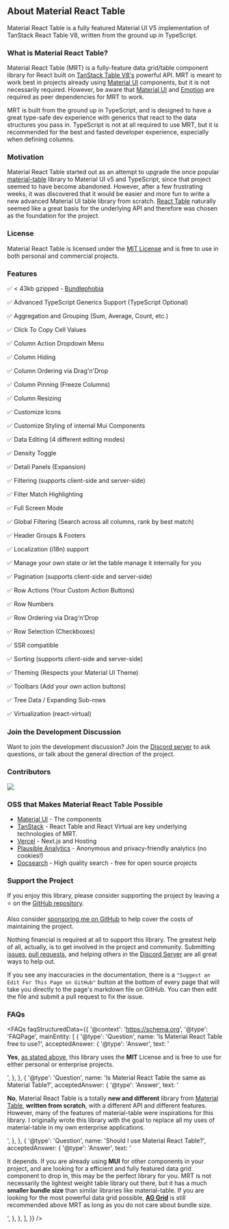 
<Head>
  <title>About - Material React Table</title>
  <meta
    name="description"
    content="About Material React Table. A fully-featured table component library for React based on TanStack Table V8 and Material Design."
  />
</Head>

## About Material React Table

Material React Table is a fully featured Material UI V5 implementation of TanStack React Table V8, written from the ground up in TypeScript.

### What is Material React Table?

Material React Table (MRT) is a fully-feature data grid/table component library for React built on [TanStack Table V8's](https://react-table.tanstack.com/) powerful API. MRT is meant to work best in projects already using [Material UI](https://material-ui.com/) components, but it is not necessarily required. However, be aware that [Material UI](https://material-ui.com/) and [Emotion](https://emotion.sh/) are required as peer dependencies for MRT to work.

MRT is built from the ground up in TypeScript, and is designed to have a great type-safe dev experience with generics that react to the data structures you pass in. TypeScript is not at all required to use MRT, but it is recommended for the best and fasted developer experience, especially when defining columns.

### Motivation

Material React Table started out as an attempt to upgrade the once popular [material-table](https://material-table.com/) library to Material UI v5 and TypeScript, since that project seemed to have become abandoned. However, after a few frustrating weeks, it was discovered that it would be easier and more fun to write a new advanced Material UI table library from scratch. [React Table](https://react-table.tanstack.com/) naturally seemed like a great basis for the underlying API and therefore was chosen as the foundation for the project.

### License

Material React Table is licensed under the [MIT License](https://github.com/KevinVandy/material-react-table/blob/main/LICENSE) and is free to use in both personal and commercial projects.

### Features

✅ < 43kb gzipped - [Bundlephobia](https://bundlephobia.com/package/material-react-table)

✅ Advanced TypeScript Generics Support (TypeScript Optional)

✅ Aggregation and Grouping (Sum, Average, Count, etc.)

✅ Click To Copy Cell Values

✅ Column Action Dropdown Menu

✅ Column Hiding

✅ Column Ordering via Drag'n'Drop

✅ Column Pinning (Freeze Columns)

✅ Column Resizing

✅ Customize Icons

✅ Customize Styling of internal Mui Components

✅ Data Editing (4 different editing modes)

✅ Density Toggle

✅ Detail Panels (Expansion)

✅ Filtering (supports client-side and server-side)

✅ Filter Match Highlighting

✅ Full Screen Mode

✅ Global Filtering (Search across all columns, rank by best match)

✅ Header Groups & Footers

✅ Localization (i18n) support

✅ Manage your own state or let the table manage it internally for you

✅ Pagination (supports client-side and server-side)

✅ Row Actions (Your Custom Action Buttons)

✅ Row Numbers

✅ Row Ordering via Drag'n'Drop

✅ Row Selection (Checkboxes)

✅ SSR compatible

✅ Sorting (supports client-side and server-side)

✅ Theming (Respects your Material UI Theme)

✅ Toolbars (Add your own action buttons)

✅ Tree Data / Expanding Sub-rows

✅ Virtualization (react-virtual)

### Join the Development Discussion

Want to join the development discussion? Join the [Discord server](https://discord.gg/5wqyRx6fnm) to ask questions, or talk about the general direction of the project.

### Contributors

<Contributors />

<div style={{ textAlign: 'center' }}>
  <a
    href="https://github.com/kevinvandy/material-react-table/graphs/contributors"
    target="_blank"
    rel="noopener"
  >
    <img src="https://contrib.rocks/image?repo=kevinvandy/material-react-table" />
  </a>
</div>

<LinkCards />

### OSS that Makes Material React Table Possible

- [Material UI](https://mui.com/) - The components
- [TanStack](https://tanstack.com/) - React Table and React Virtual are key underlying technologies of MRT.
- [Vercel](https://vercel.com/) - Next.js and Hosting
- [Plausible Analytics](https://plausible.io/) - Anonymous and privacy-friendly analytics (no cookies!)
- [Docsearch](https://docsearch.algolia.com/) - High quality search - free for open source projects

### Support the Project

If you enjoy this library, please consider supporting the project by leaving a ⭐️ on the [GitHub repository](https://github.com/kevinvandy/material-react-table).

Also consider [sponsoring me on GitHub](https://github.com/sponsors/KevinVandy) to help cover the costs of maintaining the project.

Nothing financial is required at all to support this library. The greatest help of all, actually, is to get involved in the project and community. Submitting [issues](https://github.com/kevinvandy/material-react-table/issues), [pull requests](https://github.com/kevinvandy/material-react-table/pulls), and helping others in the [Discord Server](https://discord.gg/5wqyRx6fnm) are all great ways to help out.

If you see any inaccuracies in the documentation, there is a `"Suggest an Edit For This Page on GitHub"` button at the bottom of every page that will take you directly to the page's markdown file on GitHub. You can then edit the file and submit a pull request to fix the issue.

### FAQs

<FAQs
  faqStructuredData={{
    '@context': 'https://schema.org',
    '@type': 'FAQPage',
    mainEntity: [
      {
        '@type': 'Question',
        name: 'Is Material React Table free to use?',
        acceptedAnswer: {
          '@type': 'Answer',
          text: '<p><b>Yes</b>, <a href="https://www.material-react-table.com/about#faqs">as stated above</a>, this library uses the <b>MIT</b> License and is free to use for either personal or enterprise projects.</p>',
        },
      },
      {
        '@type': 'Question',
        name: 'Is Material React Table the same as Material Table?',
        acceptedAnswer: {
          '@type': 'Answer',
          text: '<p><b>No</b>, Material React Table is a totally <b>new and different</b> library from <a href="https://material-table.com/" target="_blank">Material Table</a>, <b>written from scratch</b>, with a different API and different features. However, many of the features of material-table were inspirations for this library. I originally wrote this library with the goal to replace all my uses of material-table in my own enterprise applications.</p>',
        },
      },
      {
        '@type': 'Question',
        name: 'Should I use Material React Table?',
        acceptedAnswer: {
          '@type': 'Answer',
          text: '<p>It depends. If you are already using <b>MUI</b> for other components in your project, and are looking for a efficient and fully featured data grid component to drop in, this may be the perfect library for you. MRT is not necessarily the lightest weight table library out there, but it has a much <b>smaller bundle size</b> than similar libraries like material-table. If you are looking for the most powerful data grid possible, <a href="https://www.ag-grid.com/" target="_blank"><b>AG Grid</b></a> is still recommended above MRT as long as you do not care about bundle size.</p>',
        },
      },
    ],
  }}
/>
